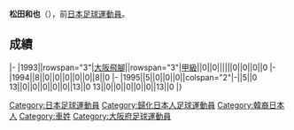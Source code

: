 {{Infobox football biography
|name=松田和也
|image=
|fullname=松田和也
|birth_date={{Birth date and age|1973|8|23}}
|cityofbirth=[[大阪府|大阪府]]
|countryofbirth=[[日本|日本]]
|position=[[中场|中场]]
|currentclub=
|years=1993-1995
|clubs=[[大阪飛腳|大阪飛腳]]
|caps(goals)=
|nationalyears=
|nationalteam=
|nationalcaps(goals)=
}}
'''松田和也'''（{{Bd|1973年|8月23日||}}），前[[日本|日本]][[足球|足球]][[運動員|運動員]]。

==成績==
{{Football player club statistics 1|YYN}}
{{Football player club statistics 2|JPN|YYN}}
|-
|1993||rowspan="3"|[[大阪飛腳|大阪飛腳]]||rowspan="3"|[[日本職業足球甲級聯賽|甲級]]||0||0||||||0||0||0||0
|-
|1994||8||0||0||0||0||0||8||0
|-
|1995||5||0||0||0||colspan="2"|-||5||0
{{Football player club statistics 3|1|JPN}}13||0||0||0||0||0||13||0
{{Football player club statistics 5}}13||0||0||0||0||0||13||0
|}

{{Japan-sport-bio-stub}}
{{Soccer-player-stub}}
[[Category:日本足球運動員|Category:日本足球運動員]]
[[Category:歸化日本人足球運動員|Category:歸化日本人足球運動員]]
[[Category:韓裔日本人|Category:韓裔日本人]]
[[Category:車姓|Category:車姓]]
[[Category:大阪府足球運動員|Category:大阪府足球運動員]]